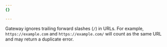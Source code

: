 ```yaml
---
{}

---
```


<div class="special-class" markdown="1">

Gateway ignores trailing forward slashes (`/`) in URLs. For example, `https://example.com` and `https://example.com/` will count as the same URL and may return a duplicate error.

</div>
